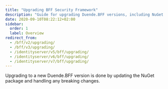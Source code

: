 ```yaml
---
title: "Upgrading BFF Security Framework"
description: "Guide for upgrading Duende.BFF versions, including NuGet package updates"
date: 2020-09-10T08:22:12+02:00
sidebar:
  order: 1
  label: Overview
redirect_from:
  - /bff/v2/upgrading/
  - /bff/v3/upgrading/
  - /identityserver/v5/bff/upgrading/
  - /identityserver/v6/bff/upgrading/
  - /identityserver/v7/bff/upgrading/
---
```



Upgrading to a new Duende.BFF version is done by updating the NuGet package and handling any breaking changes.

<CardGrid>
  <LinkCard
    href="https://github.com/DuendeSoftware/products/tree/main/bff"
    title="GitHub Repository"
    description="View the source code for this library on GitHub."
  />
  <LinkCard
    href="https://www.nuget.org/packages/Duende.BFF"
    title="NuGet Package"
    description="View the package on NuGet.org."
  />
</CardGrid>
